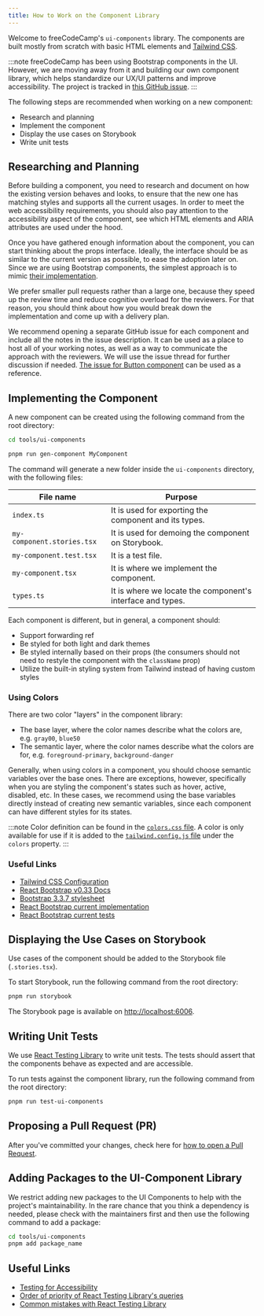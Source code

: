 ```yaml
---
title: How to Work on the Component Library
---
```


Welcome to freeCodeCamp's `ui-components` library. The components are built mostly from scratch with basic HTML elements and [Tailwind CSS](https://tailwindcss.com/).

:::note
freeCodeCamp has been using Bootstrap components in the UI. However, we are moving away from it and building our own component library, which helps standardize our UX/UI patterns and improve accessibility. The project is tracked in [this GitHub issue](https://github.com/freeCodeCamp/freeCodeCamp/issues/44668).
:::

The following steps are recommended when working on a new component:

- Research and planning
- Implement the component
- Display the use cases on Storybook
- Write unit tests

## Researching and Planning

Before building a component, you need to research and document on how the existing version behaves and looks, to ensure that the new one has matching styles and supports all the current usages. In order to meet the web accessibility requirements, you should also pay attention to the accessibility aspect of the component, see which HTML elements and ARIA attributes are used under the hood.

Once you have gathered enough information about the component, you can start thinking about the props interface. Ideally, the interface should be as similar to the current version as possible, to ease the adoption later on. Since we are using Bootstrap components, the simplest approach is to mimic [their implementation](https://github.com/react-bootstrap/react-bootstrap/tree/master/src).

We prefer smaller pull requests rather than a large one, because they speed up the review time and reduce cognitive overload for the reviewers. For that reason, you should think about how you would break down the implementation and come up with a delivery plan.

We recommend opening a separate GitHub issue for each component and include all the notes in the issue description. It can be used as a place to host all of your working notes, as well as a way to communicate the approach with the reviewers. We will use the issue thread for further discussion if needed. [The issue for Button component](https://github.com/freeCodeCamp/freeCodeCamp/issues/45357) can be used as a reference.

## Implementing the Component

A new component can be created using the following command from the root directory:

```bash
cd tools/ui-components

pnpm run gen-component MyComponent
```

The command will generate a new folder inside the `ui-components` directory, with the following files:

| File name                  | Purpose                                                    |
| -------------------------- | ---------------------------------------------------------- |
| `index.ts`                 | It is used for exporting the component and its types.      |
| `my-component.stories.tsx` | It is used for demoing the component on Storybook.         |
| `my-component.test.tsx`    | It is a test file.                                         |
| `my-component.tsx`         | It is where we implement the component.                    |
| `types.ts`                 | It is where we locate the component's interface and types. |

Each component is different, but in general, a component should:

- Support forwarding ref
- Be styled for both light and dark themes
- Be styled internally based on their props (the consumers should not need to restyle the component with the `className` prop)
- Utilize the built-in styling system from Tailwind instead of having custom styles

### Using Colors

There are two color "layers" in the component library:

- The base layer, where the color names describe what the colors are, e.g. `gray00`, `blue50`
- The semantic layer, where the color names describe what the colors are for, e.g. `foreground-primary`, `background-danger`

Generally, when using colors in a component, you should choose semantic variables over the base ones. There are exceptions, however, specifically when you are styling the component's states such as hover, active, disabled, etc. In these cases, we recommend using the base variables directly instead of creating new semantic variables, since each component can have different styles for its states.

:::note
Color definition can be found in the [`colors.css` file](https://github.com/freeCodeCamp/freeCodeCamp/blob/main/tools/ui-components/src/colors.css). A color is only available for use if it is added to the [`tailwind.config.js` file](https://github.com/freeCodeCamp/freeCodeCamp/blob/main/tools/ui-components/tailwind.config.js) under the `colors` property.
:::

### Useful Links

- [Tailwind CSS Configuration](https://tailwindcss.com/docs/configuration)
- [React Bootstrap v0.33 Docs](https://react-bootstrap-v3.netlify.app)
- [Bootstrap 3.3.7 stylesheet](https://cdnjs.cloudflare.com/ajax/libs/twitter-bootstrap/3.3.7/css/bootstrap.css)
- [React Bootstrap current implementation](https://github.com/react-bootstrap/react-bootstrap/tree/master/src)
- [React Bootstrap current tests](https://github.com/react-bootstrap/react-bootstrap/tree/master/test)

## Displaying the Use Cases on Storybook

Use cases of the component should be added to the Storybook file (`.stories.tsx`).

To start Storybook, run the following command from the root directory:

```bash
pnpm run storybook
```

The Storybook page is available on [http://localhost:6006](http://localhost:6006).

## Writing Unit Tests

We use [React Testing Library](https://testing-library.com/docs/react-testing-library/intro/) to write unit tests. The tests should assert that the components behave as expected and are accessible.

To run tests against the component library, run the following command from the root directory:

```bash
pnpm run test-ui-components
```

## Proposing a Pull Request (PR)

After you've committed your changes, check here for [how to open a Pull Request](/how-to-open-a-pull-request/).

## Adding Packages to the UI-Component Library

We restrict adding new packages to the UI Components to help with the project's maintainability. In the rare chance that you think a dependency is needed, please check with the maintainers first and then use the following command to add a package:

```bash
cd tools/ui-components
pnpm add package_name
```

## Useful Links

- [Testing for Accessibility](https://testing-library.com/docs/dom-testing-library/api-accessibility)
- [Order of priority of React Testing Library's queries](https://testing-library.com/docs/queries/about/#priority)
- [Common mistakes with React Testing Library](https://kentcdodds.com/blog/common-mistakes-with-react-testing-library)
